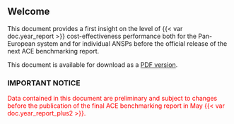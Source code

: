 ## Welcome {.unnumbered}

This document provides a first insight on the level of {{< var doc.year_report >}} cost-effectiveness performance both for the Pan-European system and for individual ANSPs before the official release of the next ACE benchmarking report.

This document is available for download as a [PDF version](https://www.eurocontrol.int/publication/high-level-summary-report-preliminary-ace-2023-data){target="_blank"}.

### IMPORTANT NOTICE {.unnumbered}

[Data contained in this document are preliminary and subject to changes before the publication of the final ACE benchmarking report in May {{< var doc.year_report_plus2 >}}.]{style="color: red;"}
